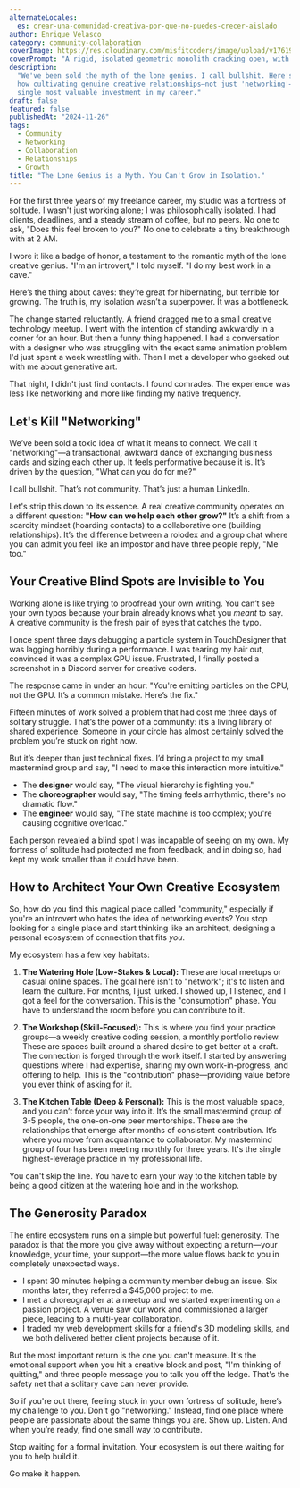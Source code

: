 ```yaml
---
alternateLocales:
  es: crear-una-comunidad-creativa-por-que-no-puedes-crecer-aislado
author: Enrique Velasco
category: community-collaboration
coverImage: https://res.cloudinary.com/misfitcoders/image/upload/v1761918605/eVelasco/covers/articles/building-creative-community_gzaps9.png
coverPrompt: "A rigid, isolated geometric monolith cracking open, with organic root-like tendrils connecting to a vibrant chaotic network, modern abstract graphic illustration, heavy grainy stippled risograph texture throughout, vibrant clashing colors: bright green, magenta, teal, dense chaotic and overlapping composition showing a network of connections, combining hard-edged geometric silhouettes with soft blob-like organic forms, glowing interconnected nodes, abstract human silhouettes merging together, geometric shards turning into soft organic shapes, pathways of light connecting disparate forms, speech bubbles filled with textures, neo-surrealism meets retro 8s/9s digital aesthetic, punk zine art style, flat bold colors with integrated noise texture, not just overlay, raw gritty print-like quality, energetic and intense composition, conceptual not realistic, dreamlike and bizarre atmosphere"
description:
  "We've been sold the myth of the lone genius. I call bullshit. Here's
  how cultivating genuine creative relationships—not just 'networking'—became the
  single most valuable investment in my career."
draft: false
featured: false
publishedAt: "2024-11-26"
tags:
  - Community
  - Networking
  - Collaboration
  - Relationships
  - Growth
title: "The Lone Genius is a Myth. You Can't Grow in Isolation."
---
```


For the first three years of my freelance career, my studio was a fortress of solitude. I wasn't just working alone; I was philosophically isolated. I had clients, deadlines, and a steady stream of coffee, but no peers. No one to ask, "Does this feel broken to you?" No one to celebrate a tiny breakthrough with at 2 AM.

I wore it like a badge of honor, a testament to the romantic myth of the lone creative genius. "I'm an introvert," I told myself. "I do my best work in a cave."

Here’s the thing about caves: they’re great for hibernating, but terrible for growing. The truth is, my isolation wasn’t a superpower. It was a bottleneck.

The change started reluctantly. A friend dragged me to a small creative technology meetup. I went with the intention of standing awkwardly in a corner for an hour. But then a funny thing happened. I had a conversation with a designer who was struggling with the exact same animation problem I'd just spent a week wrestling with. Then I met a developer who geeked out with me about generative art.

That night, I didn't just find contacts. I found comrades. The experience was less like networking and more like finding my native frequency.

## Let's Kill "Networking"

We’ve been sold a toxic idea of what it means to connect. We call it "networking"—a transactional, awkward dance of exchanging business cards and sizing each other up. It feels performative because it is. It’s driven by the question, "What can you do for me?"

I call bullshit. That’s not community. That’s just a human LinkedIn.

Let's strip this down to its essence. A real creative community operates on a different question: **"How can we help each other grow?"** It’s a shift from a scarcity mindset (hoarding contacts) to a collaborative one (building relationships). It’s the difference between a rolodex and a group chat where you can admit you feel like an impostor and have three people reply, "Me too."

## Your Creative Blind Spots are Invisible to You

Working alone is like trying to proofread your own writing. You can’t see your own typos because your brain already knows what you _meant_ to say. A creative community is the fresh pair of eyes that catches the typo.

I once spent three days debugging a particle system in TouchDesigner that was lagging horribly during a performance. I was tearing my hair out, convinced it was a complex GPU issue. Frustrated, I finally posted a screenshot in a Discord server for creative coders.

The response came in under an hour: "You're emitting particles on the CPU, not the GPU. It’s a common mistake. Here’s the fix."

Fifteen minutes of work solved a problem that had cost me three days of solitary struggle. That’s the power of a community: it’s a living library of shared experience. Someone in your circle has almost certainly solved the problem you’re stuck on right now.

But it’s deeper than just technical fixes. I’d bring a project to my small mastermind group and say, "I need to make this interaction more intuitive."

- The **designer** would say, "The visual hierarchy is fighting you."
- The **choreographer** would say, "The timing feels arrhythmic, there's no dramatic flow."
- The **engineer** would say, "The state machine is too complex; you're causing cognitive overload."

Each person revealed a blind spot I was incapable of seeing on my own. My fortress of solitude had protected me from feedback, and in doing so, had kept my work smaller than it could have been.

## How to Architect Your Own Creative Ecosystem

So, how do you find this magical place called "community," especially if you're an introvert who hates the idea of networking events? You stop looking for a single place and start thinking like an architect, designing a personal ecosystem of connection that fits _you_.

My ecosystem has a few key habitats:

1.  **The Watering Hole (Low-Stakes & Local):** These are local meetups or casual online spaces. The goal here isn't to "network"; it's to listen and learn the culture. For months, I just lurked. I showed up, I listened, and I got a feel for the conversation. This is the "consumption" phase. You have to understand the room before you can contribute to it.

2.  **The Workshop (Skill-Focused):** This is where you find your practice groups—a weekly creative coding session, a monthly portfolio review. These are spaces built around a shared desire to get better at a craft. The connection is forged through the work itself. I started by answering questions where I had expertise, sharing my own work-in-progress, and offering to help. This is the "contribution" phase—providing value before you ever think of asking for it.

3.  **The Kitchen Table (Deep & Personal):** This is the most valuable space, and you can’t force your way into it. It’s the small mastermind group of 3-5 people, the one-on-one peer mentorships. These are the relationships that emerge after months of consistent contribution. It’s where you move from acquaintance to collaborator. My mastermind group of four has been meeting monthly for three years. It's the single highest-leverage practice in my professional life.

You can't skip the line. You have to earn your way to the kitchen table by being a good citizen at the watering hole and in the workshop.

## The Generosity Paradox

The entire ecosystem runs on a simple but powerful fuel: generosity. The paradox is that the more you give away without expecting a return—your knowledge, your time, your support—the more value flows back to you in completely unexpected ways.

- I spent 30 minutes helping a community member debug an issue. Six months later, they referred a $45,000 project to me.
- I met a choreographer at a meetup and we started experimenting on a passion project. A venue saw our work and commissioned a larger piece, leading to a multi-year collaboration.
- I traded my web development skills for a friend's 3D modeling skills, and we both delivered better client projects because of it.

But the most important return is the one you can't measure. It's the emotional support when you hit a creative block and post, "I'm thinking of quitting," and three people message you to talk you off the ledge. That's the safety net that a solitary cave can never provide.

So if you're out there, feeling stuck in your own fortress of solitude, here’s my challenge to you. Don't go "networking." Instead, find one place where people are passionate about the same things you are. Show up. Listen. And when you’re ready, find one small way to contribute.

Stop waiting for a formal invitation. Your ecosystem is out there waiting for you to help build it.

Go make it happen.
